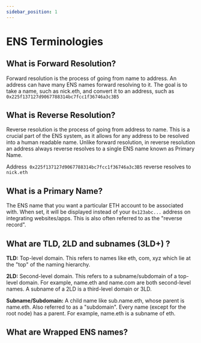 ```yaml
---
sidebar_position: 1
---
```


# ENS Terminologies

## What is Forward Resolution?

Forward resolution is the process of going from name to address. An address can have many ENS names forward resolving to it. The goal is to take a name, such as nick.eth, and convert it to an address, such as `0x225f137127d9067788314bc7fcc1f36746a3c3B5`

## What is Reverse Resolution?

Reverse resolution is the process of going from address to name. This is a crucial part of the ENS system, as it allows for any address to be resolved into a human readable name. Unlike forward resolution, in reverse resolution an address always reverse resolves to a single ENS name known as Primary Name.

Address` 0x225f137127d9067788314bc7fcc1f36746a3c3B5` reverse resolves to `nick.eth`

## What is a Primary Name?

The ENS name that you want a particular ETH account to be associated with. When set, it will be displayed instead of your `0x123abc...` address on integrating websites/apps. This is also often referred to as the "reverse record".

## What are TLD, 2LD and subnames (3LD+) ?

**TLD:** Top-level domain. This refers to names like eth, com, xyz which lie at the "top" of the naming hierarchy.


**2LD:** Second-level domain. This refers to a subname/subdomain of a top-level domain. For example, name.eth and name.com are both second-level names. A subname of a 2LD is a third-level domain or 3LD.


**Subname/Subdomain:** A child name like sub.name.eth, whose parent is name.eth. Also referred to as a "subdomain". Every name (except for the root node) has a parent. For example, name.eth is a subname of eth.

## What are Wrapped ENS names?

